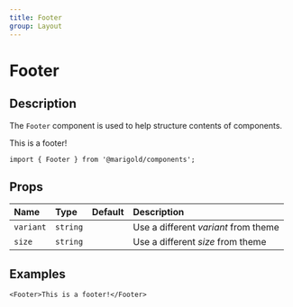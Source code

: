 ```yaml
---
title: Footer
group: Layout
---
```


# Footer

## Description

The `Footer` component is used to help structure contents of components.

<MarigoldTheme>
  <Footer>This is a footer!</Footer>
</MarigoldTheme>

```tsx onlyCode
import { Footer } from '@marigold/components';
```

## Props

| Name      | Type     | Default | Description                          |
| :-------- | :------- | :------ | :----------------------------------- |
| `variant` | `string` |         | Use a different _variant_ from theme |
| `size`    | `string` |         | Use a different _size_ from theme    |

## Examples

```tsx
<Footer>This is a footer!</Footer>
```
